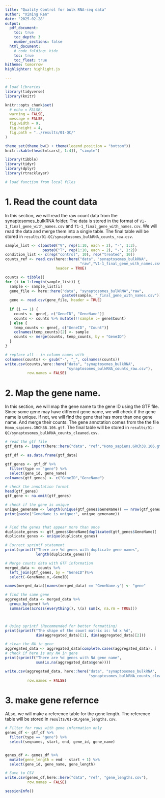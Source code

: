 ```yaml
---
title: "Quality Control for bulk RNA-seq data"
author: "Ximing Ran"
date: "2025-02-28"
output:
  pdf_document:
    toc: true
    toc_depth: 3
    number_sections: false
  html_document:
    # code_folding: hide
    toc: true
    toc_float: true
hitheme: tomorrow
highlighter: highlight.js

---
```


```r
# load libraries
library(tidyverse)
library(knitr)

knitr::opts_chunk$set(
  # echo = FALSE,
  warning = FALSE,
  message = FALSE,
  fig.width = 9,
  fig.height = 4,
  fig.path = "../results/01-QC/"
)

theme_set(theme_bw() + theme(legend.position = "bottom"))
knitr::kable(head(mtcars[, 1:4]), "simple")
```

```r
library(tibble)
library(tidyr)
library(dplyr)
library(rtracklayer)
```



```r
# load function from local files

```

# 1. Read the count data     
In this section, we will read the raw count data from the synaptosomes_bulkRNA folder. The data is stored in the format of `V1-1_final_gene_with_names.csv` and `T1-1_final_gene_with_names.csv`. We will read the data and merge them into a single table. The final table will be stored in `results/01-QC/synaptosomes_bulkRNA_counts_raw.csv`. 



```r
sample_list <- c(paste0("V", rep(1:10, each = 2), "-", 1:2), 
                 paste0("T", rep(1:10, each = 2), "-", 1:2))
condition_list <- c(rep("control", 10), rep("treated", 10))
counts_ref <- read.csv(here::here("data", "synaptosomes_bulkRNA",
                                  "raw","V1-1_final_gene_with_names.csv"), 
                       header = TRUE)

counts <- tibble()
for (i in 1:length(sample_list)) {
  sample <- sample_list[i]
  gene_file <- here::here("data", "synaptosomes_bulkRNA","raw",
                          paste0(sample, "_final_gene_with_names.csv"))
  gene <- read.csv(gene_file, header = TRUE)
  
  if (i == 1) {
    counts <- gene[, c("GeneID", "GeneName")]
    counts <- counts %>% mutate(!!sample := gene$Count)
  } else {
    temp_counts <- gene[, c("GeneID", "Count")]
    colnames(temp_counts)[2] <- sample
    counts <- merge(counts, temp_counts, by = "GeneID")
  }
}

# replace all - in column names with _
colnames(counts) <- gsub("-", "_", colnames(counts))
write.csv(counts,here::here("data", "synaptosomes_bulkRNA", 
                            "synaptosomes_bulkRNA_counts_raw.csv"),
          row.names = FALSE)
```




# 2. Map the gene name.    

In this section, we will map the gene name to the gene ID using the GTF file. Since some gene may have different gene name, we will check if the gene name is unique. If not, we will find the gene that has more than one gene name. And merge their counts. The gene annotation comes from the the file `Homo_sapiens.GRCh38.106.gtf`. The final table will be stored in `results/01-QC/synaptosomes_bulkRNA_counts_cleaned.csv`. 


```r

# read the gtf file
gtf_data <- import(here::here("data", "ref","Homo_sapiens.GRCh38.106.gtf"))

gtf_df <- as.data.frame(gtf_data)

gtf_genes <- gtf_df %>% 
  filter(type == "gene") %>% 
  select(gene_id, gene_name) 
colnames(gtf_genes) <- c("GeneID","GeneName")

# check the annotation format
head(gtf_genes)
gtf_gene <- na.omit(gtf_genes)

# check if the gene is unique
unique_genename <- length(unique(gtf_genes$GeneName)) == nrow(gtf_genes)
print(paste("GeneName is unique:", unique_genename))


# Find the genes that appear more than once
duplicate_genes <- gtf_genes$GeneName[duplicated(gtf_genes$GeneName)]
duplicate_genes <- unique(duplicate_genes)

# Correct sprintf statement
print(sprintf("There are %d genes with duplicate gene names", 
              length(duplicate_genes)))

# Merge counts data with GTF information
merged_data <- counts %>% 
  left_join(gtf_genes, by = "GeneID")%>%
  select(-GeneName.x,-GeneID)

names(merged_data)[names(merged_data) == "GeneName.y"] <- "gene"

# find the same gene
aggregated_data <- merged_data %>%
  group_by(gene) %>%
  summarise(across(everything(), \(x) sum(x, na.rm = TRUE)))



# Using sprintf (Recommended for better formatting)
print(sprintf("The shape of the count matrix is: %d x %d", 
              dim(aggregated_data)[1], dim(aggregated_data)[2]))

# clean the NA in gene
aggregated_data <- aggregated_data[complete.cases(aggregated_data), ]
# check if here is any NA in gene
print(sprintf("There are %d genes with NA gene name", 
              sum(is.na(aggregated_data$gene))))

write.csv(aggregated_data, here::here("data", "synaptosomes_bulkRNA", 
                                      "synaptosomes_bulkRNA_counts_cleaned.csv"), 
          row.names = FALSE)
```


# 3. make gene refernce 
ALso, we will make a reference table for the gene length. The reference table will be stored in `results/01-QC/gene_lengths.csv`. 


```r
# Filter for rows with gene information only
genes_df <- gtf_df %>%
  filter(type == "gene") %>%
  select(seqnames, start, end, gene_id, gene_name)


genes_df <- genes_df %>%
  mutate(gene_length = end - start + 1) %>%
  select(gene_id, gene_name, gene_length)

# Save to CSV
write.csv(genes_df,here::here("data", "ref", "gene_lengths.csv"), 
          row.names = FALSE)

```


\newpage
```r
sessionInfo()
```

